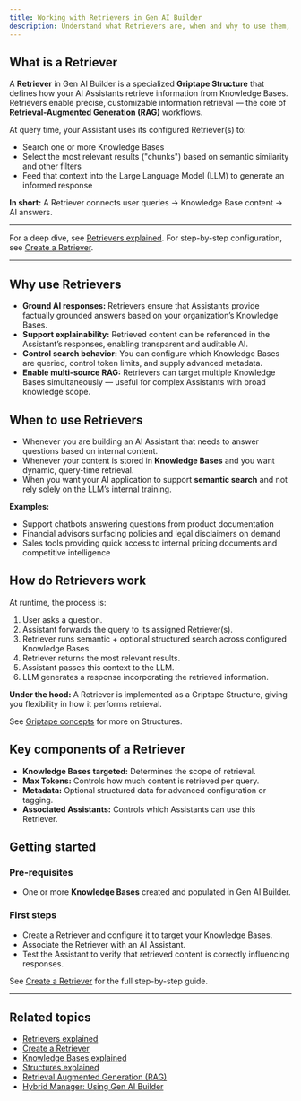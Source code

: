 ```yaml
---
title: Working with Retrievers in Gen AI Builder
description: Understand what Retrievers are, when and why to use them, and how they power AI Assistants in Gen AI Builder.
---
```


## What is a Retriever

A **Retriever** in Gen AI Builder is a specialized **Griptape Structure** that defines how your AI Assistants retrieve information from Knowledge Bases.
Retrievers enable precise, customizable information retrieval — the core of **Retrieval-Augmented Generation (RAG)** workflows.

At query time, your Assistant uses its configured Retriever(s) to:

- Search one or more Knowledge Bases
- Select the most relevant results ("chunks") based on semantic similarity and other filters
- Feed that context into the Large Language Model (LLM) to generate an informed response

**In short:**
A Retriever connects user queries → Knowledge Base content → AI answers.

---

For a deep dive, see [Retrievers explained](edb-postgres-ai/ai-factory/learn/explained/retrievers-explained).
For step-by-step configuration, see [Create a Retriever](edb-postgres-ai/ai-factory/learn/how-to/gen-ai/create-retriever).

---

## Why use Retrievers

- **Ground AI responses:** Retrievers ensure that Assistants provide factually grounded answers based on your organization’s Knowledge Bases.
- **Support explainability:** Retrieved content can be referenced in the Assistant’s responses, enabling transparent and auditable AI.
- **Control search behavior:** You can configure which Knowledge Bases are queried, control token limits, and supply advanced metadata.
- **Enable multi-source RAG:** Retrievers can target multiple Knowledge Bases simultaneously — useful for complex Assistants with broad knowledge scope.

## When to use Retrievers

- Whenever you are building an AI Assistant that needs to answer questions based on internal content.
- Whenever your content is stored in **Knowledge Bases** and you want dynamic, query-time retrieval.
- When you want your AI application to support **semantic search** and not rely solely on the LLM’s internal training.

**Examples:**

- Support chatbots answering questions from product documentation
- Financial advisors surfacing policies and legal disclaimers on demand
- Sales tools providing quick access to internal pricing documents and competitive intelligence

## How do Retrievers work

At runtime, the process is:

1. User asks a question.
2. Assistant forwards the query to its assigned Retriever(s).
3. Retriever runs semantic + optional structured search across configured Knowledge Bases.
4. Retriever returns the most relevant results.
5. Assistant passes this context to the LLM.
6. LLM generates a response incorporating the retrieved information.

**Under the hood:**
A Retriever is implemented as a Griptape Structure, giving you flexibility in how it performs retrieval.

See [Griptape concepts](edb-postgres-ai/ai-factory/learn/explained/ai-factory-concepts) for more on Structures.

## Key components of a Retriever

- **Knowledge Bases targeted:** Determines the scope of retrieval.
- **Max Tokens:** Controls how much content is retrieved per query.
- **Metadata:** Optional structured data for advanced configuration or tagging.
- **Associated Assistants:** Controls which Assistants can use this Retriever.

## Getting started

### Pre-requisites

- One or more **Knowledge Bases** created and populated in Gen AI Builder.

### First steps

- Create a Retriever and configure it to target your Knowledge Bases.
- Associate the Retriever with an AI Assistant.
- Test the Assistant to verify that retrieved content is correctly influencing responses.

See [Create a Retriever](edb-postgres-ai/ai-factory/learn/how-to/gen-ai/create-retriever) for the full step-by-step guide.

---

## Related topics

- [Retrievers explained](edb-postgres-ai/ai-factory/learn/explained/retrievers-explained)
- [Create a Retriever](edb-postgres-ai/ai-factory/learn/how-to/gen-ai/create-retriever)
- [Knowledge Bases explained](edb-postgres-ai/ai-factory/learn/explained/knowledge-bases)
- [Structures explained](edb-postgres-ai/ai-factory/learn/explained/structures)
- [Retrieval Augmented Generation (RAG)](edb-postgres-ai/ai-factory/learn/explained/rag)
- [Hybrid Manager: Using Gen AI Builder](../../../../../hybrid-manager/ai-factory/gen-ai/builder)
